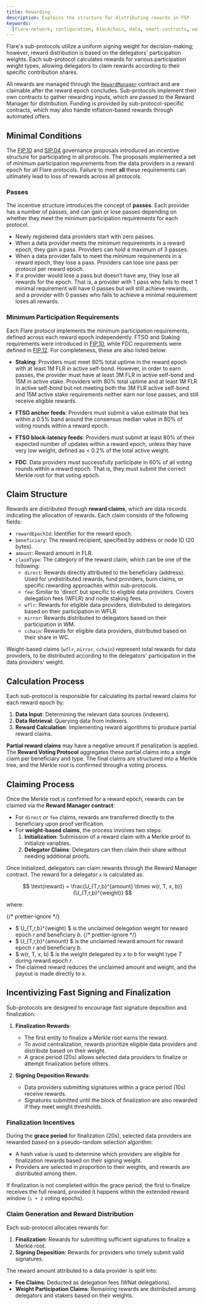 ```yaml
---
title: Rewarding
description: Explains the structure for distributing rewards in FSP.
keywords:
  [flare-network, configuration, blockchain, data, smart-contracts, wallets]
---
```


Flare's sub-protocols utilize a uniform signing weight for decision-making; however, reward distribution is based on the delegators' participation weights. Each sub-protocol calculates rewards for various participation weight types, allowing delegators to claim rewards according to their specific contribution shares.

All rewards are managed through the [`RewardManager`](/network/fsp/solidity-reference/IRewardManager) contract and are claimable after the reward epoch concludes. Sub-protocols implement their own contracts to gather rewarding inputs, which are passed to the Reward Manager for distribution. Funding is provided by sub-protocol-specific contracts, which may also handle inflation-based rewards through automated offers.

## Minimal Conditions

The [FIP.10](https://proposals.flare.network/FIP/FIP_10.html) and [SIP.04](http://proposals.flare.network/SIP/SIP_4.html) governance proposals introduced an incentive structure for participating in all protocols.
The proposals implemented a set of minimum participation requirements from the data providers in a reward epoch for all Flare protocols.
Failure to meet **all** these requirements can ultimately lead to loss of rewards across all protocols.

### Passes

The incentive structure introduces the concept of **passes**.
Each provider has a number of passes, and can gain or lose passes depending on whether they meet the minimum participation requirements for each protocol.

- Newly registered data providers start with zero passes.
- When a data provider meets the minimum requirements in a reward epoch, they gain a pass.
  Providers can hold a maximum of 3 passes.
- When a data provider fails to meet the minimum requirements in a reward epoch, they lose a pass.
  Providers can lose one pass per protocol per reward epoch.
- If a provider would lose a pass but doesn’t have any, they lose all rewards for the epoch.
  That is, a provider with 1 pass who fails to meet 1 minimal requirement will have 0 passes but will still achieve rewards, and a provider with 0 passes who fails to achieve a minimal requirement loses all rewards.

### Minimum Participation Requirements

Each Flare protocol implements the minimum participation requirements, defined across each reward epoch independently.
FTSO and Staking requirements were introduced in [FIP.10](https://proposals.flare.network/FIP/FIP_10.html), while FDC requirements were defined in [FIP.12](https://proposals.flare.network/FIP/FIP_12.html).
For completeness, these are also listed below:

- **Staking**: Providers must meet 80% total uptime in the reward epoch with at least 1M FLR in active self-bond.
  However, in order to earn passes, the provider must have at least 3M FLR in active self-bond and 15M in active stake.
  Providers with 80% total uptime and at least 1M FLR in active self-bond but not meeting both the 3M FLR active self-bond and 15M active stake requirements neither earn nor lose passes, and still receive eligible rewards.

- **FTSO anchor feeds**: Providers must submit a value estimate that lies within a 0.5% band around the consensus median value in 80% of voting rounds within a reward epoch.

- **FTSO block-latency feeds**: Providers must submit at least 80% of their expected number of updates within a reward epoch, unless they have very low weight, defined as < 0.2% of the total active weight.

- **FDC**: Data providers must successfully participate in 60% of all voting rounds within a reward epoch.
  That is, they must submit the correct Merkle root for that voting epoch.

## Claim Structure

Rewards are distributed through **reward claims**, which are data records indicating the allocation of rewards. Each claim consists of the following fields:

- `rewardEpochId`: Identifier for the reward epoch.
- `beneficiary`: The reward recipient, specified by address or node ID (20 bytes).
- `amount`: Reward amount in FLR.
- `claimType`: The category of the reward claim, which can be one of the following:
  - `direct`: Rewards directly attributed to the beneficiary (address). Used for undistributed rewards, fund providers, burn claims, or specific rewarding approaches within sub-protocols.
  - `fee`: Similar to 'direct' but specific to eligible data providers. Covers delegation fees (WFLR) and node staking fees.
  - `wflr`: Rewards for eligible data providers, distributed to delegators based on their participation in WFLR.
  - `mirror`: Rewards distributed to delegators based on their participation in WM.
  - `cchain`: Rewards for eligible data providers, distributed based on their share in WC.

Weight-based claims (`wflr`, `mirror`, `cchain`) represent total rewards for data providers, to be distributed according to the delegators' participation in the data providers' weight.

## Calculation Process

Each sub-protocol is responsible for calculating its partial reward claims for each reward epoch by:

1. **Data Input**: Determining the relevant data sources (indexers).
2. **Data Retrieval**: Querying data from indexers.
3. **Reward Calculation**: Implementing reward algorithms to produce partial reward claims.

**Partial reward claims** may have a negative amount if penalization is applied. The **Reward Voting Protocol** aggregates these partial claims into a single claim per beneficiary and type. The final claims are structured into a Merkle tree, and the Merkle root is confirmed through a voting process.

## Claiming Process

Once the Merkle root is confirmed for a reward epoch, rewards can be claimed via the **Reward Manager contract**:

- For `direct` or `fee` claims, rewards are transferred directly to the beneficiary upon proof verification.
- For **weight-based claims**, the process involves two steps:
  1. **Initialization**: Submission of a reward claim with a Merkle proof to initialize variables.
  2. **Delegator Claims**: Delegators can then claim their share without needing additional proofs.

Once initialized, delegators can claim rewards through the Reward Manager contract. The reward for a delegator `x` is calculated as:

$$
\text{reward} = \frac{U_{T,r,b}^{amount} \times w(r, T, x, b)}{U_{T,r,b}^{weight}}
$$

where:

{/* prettier-ignore */}
- $ U_{T,r,b}^{weight} $ is the unclaimed delegation weight for reward epoch $r$ and beneficiary $b$.
{/* prettier-ignore */}
- $ U_{T,r,b}^{amount} $ is the unclaimed reward amount for reward epoch $r$ and beneficiary $b$.
- $ w(r, T, x, b) $ is the weight delegated by $x$ to $b$ for weight type $T$ during reward epoch $r$.
- The claimed reward reduces the unclaimed amount and weight, and the payout is made directly to $x$.

## Incentivizing Fast Signing and Finalization

Sub-protocols are designed to encourage fast signature deposition and finalization:

1. **Finalization Rewards**:

   - The first entity to finalize a Merkle root earns the reward.
   - To avoid centralization, rewards prioritize eligible data providers and distribute based on their weight.
   - A grace period (20s) allows selected data providers to finalize or attempt finalization before others.

2. **Signing Deposition Rewards**:
   - Data providers submitting signatures within a grace period (10s) receive rewards.
   - Signatures submitted until the block of finalization are also rewarded if they meet weight thresholds.

### Finalization Incentives

During the **grace period** for finalization (20s), selected data providers are rewarded based on a pseudo-random selection algorithm:

- A hash value is used to determine which providers are eligible for finalization rewards based on their signing weight.
- Providers are selected in proportion to their weights, and rewards are distributed among them.

If finalization is not completed within the grace period, the first to finalize receives the full reward, provided it happens within the extended reward window (`i + 2` voting epochs).

### Claim Generation and Reward Distribution

Each sub-protocol allocates rewards for:

1. **Finalization**: Rewards for submitting sufficient signatures to finalize a Merkle root.
2. **Signing Deposition**: Rewards for providers who timely submit valid signatures.

The reward amount attributed to a data provider is split into:

- **Fee Claims**: Deducted as delegation fees (WNat delegations).
- **Weight Participation Claims**: Remaining rewards are distributed among delegators and stakers based on their weights.

